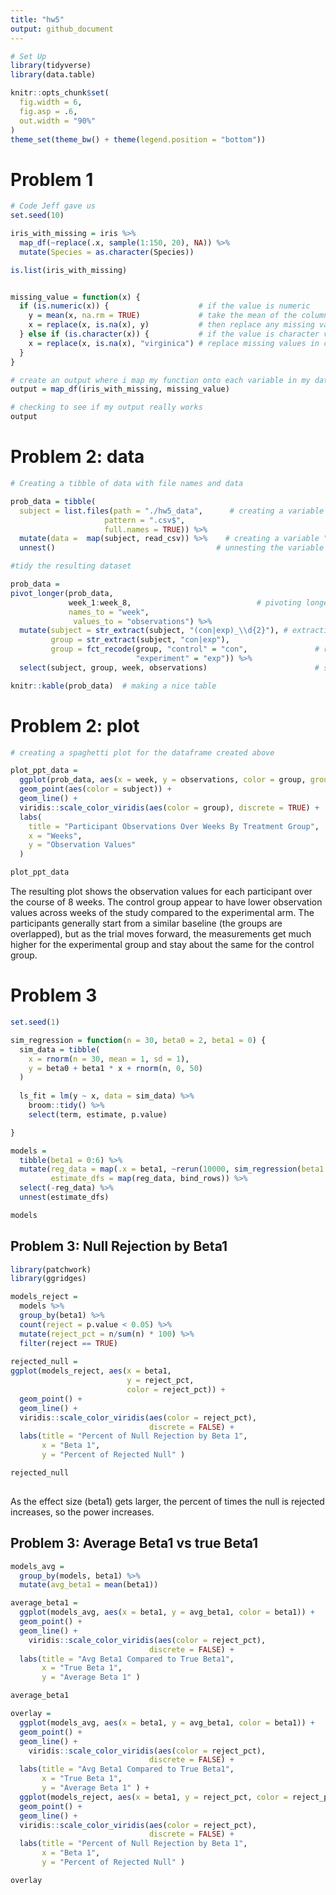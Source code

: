 ```yaml
---
title: "hw5"
output: github_document
---
```


```r

# Set Up
library(tidyverse)
library(data.table)

knitr::opts_chunk$set(
  fig.width = 6,
  fig.asp = .6,
  out.width = "90%"
)
theme_set(theme_bw() + theme(legend.position = "bottom"))
```

# Problem 1
```r
# Code Jeff gave us
set.seed(10)

iris_with_missing = iris %>% 
  map_df(~replace(.x, sample(1:150, 20), NA)) %>%
  mutate(Species = as.character(Species))

is.list(iris_with_missing)


missing_value = function(x) {
  if (is.numeric(x)) {                    # if the value is numeric 
    y = mean(x, na.rm = TRUE)             # take the mean of the column x and save it as a value y
    x = replace(x, is.na(x), y)           # then replace any missing values in column x with the value y
  } else if (is.character(x)) {           # if the value is character variable
    x = replace(x, is.na(x), "virginica") # replace missing values in column x with virginica
  }
}

# create an output where i map my function onto each variable in my dataframe
output = map_df(iris_with_missing, missing_value)   

# checking to see if my output really works
output 

```

# Problem 2: data

```r

# Creating a tibble of data with file names and data

prob_data = tibble(
  subject = list.files(path = "./hw5_data",      # creating a variable "files" for filenames
                     pattern = ".csv$", 
                     full.names = TRUE)) %>%
  mutate(data =  map(subject, read_csv)) %>%    # creating a variable "data" where i read the csv files
  unnest()                                    # unnesting the variable "data"

#tidy the resulting dataset

prob_data =
pivot_longer(prob_data, 
             week_1:week_8,                            # pivoting longer to make each column a variable
             names_to = "week",
              values_to = "observations") %>%
  mutate(subject = str_extract(subject, "(con|exp)_\\d{2}"), # extracting out group 
         group = str_extract(subject, "con|exp"),
         group = fct_recode(group, "control" = "con",               # recoding group variable
                            "experiment" = "exp")) %>%
  select(subject, group, week, observations)                        # selecting in the order I want  

knitr::kable(prob_data)  # making a nice table
```

# Problem 2: plot

```r

# creating a spaghetti plot for the dataframe created above

plot_ppt_data = 
  ggplot(prob_data, aes(x = week, y = observations, color = group, group = subject)) +
  geom_point(aes(color = subject)) +
  geom_line() +
  viridis::scale_color_viridis(aes(color = group), discrete = TRUE) +
  labs(
    title = "Participant Observations Over Weeks By Treatment Group",
    x = "Weeks",
    y = "Observation Values"
  )

plot_ppt_data
```

The resulting plot shows the observation values for each participant over the course of 8 weeks. The control group appear to have lower observation values across weeks of the study compared to the experimental arm. The participants generally start from a similar baseline (the groups are overlapped), but as the trial moves forward, the measurements get much higher for the experimental group and stay about the same for the control group. 

# Problem 3

```r
set.seed(1)

sim_regression = function(n = 30, beta0 = 2, beta1 = 0) {
  sim_data = tibble(
    x = rnorm(n = 30, mean = 1, sd = 1),
    y = beta0 + beta1 * x + rnorm(n, 0, 50)
  )
  
  ls_fit = lm(y ~ x, data = sim_data) %>%
    broom::tidy() %>%
    select(term, estimate, p.value)

}

models = 
  tibble(beta1 = 0:6) %>%
  mutate(reg_data = map(.x = beta1, ~rerun(10000, sim_regression(beta1 = .x))),
         estimate_dfs = map(reg_data, bind_rows)) %>%
  select(-reg_data) %>%
  unnest(estimate_dfs)

models

```

## Problem 3: Null Rejection by Beta1

```r
library(patchwork)
library(ggridges)

models_reject = 
  models %>%
  group_by(beta1) %>%
  count(reject = p.value < 0.05) %>%
  mutate(reject_pct = n/sum(n) * 100) %>%
  filter(reject == TRUE)
  
rejected_null = 
ggplot(models_reject, aes(x = beta1, 
                          y = reject_pct, 
                          color = reject_pct)) +
  geom_point() +
  geom_line() +
  viridis::scale_color_viridis(aes(color = reject_pct), 
                               discrete = FALSE) +
  labs(title = "Percent of Null Rejection by Beta 1",
       x = "Beta 1",
       y = "Percent of Rejected Null" )

rejected_null
    
```
As the effect size (beta1) gets larger, the percent of times the null is rejected increases, so the power increases.

## Problem 3: Average Beta1 vs true Beta1

```r
models_avg = 
  group_by(models, beta1) %>%
  mutate(avg_beta1 = mean(beta1))

average_beta1 = 
  ggplot(models_avg, aes(x = beta1, y = avg_beta1, color = beta1)) +
  geom_point() + 
  geom_line() +
    viridis::scale_color_viridis(aes(color = reject_pct), 
                               discrete = FALSE) +
  labs(title = "Avg Beta1 Compared to True Beta1",
       x = "True Beta 1",
       y = "Average Beta 1" )

average_beta1

overlay = 
  ggplot(models_avg, aes(x = beta1, y = avg_beta1, color = beta1)) +
  geom_point() + 
  geom_line() +
    viridis::scale_color_viridis(aes(color = reject_pct), 
                               discrete = FALSE) +
  labs(title = "Avg Beta1 Compared to True Beta1",
       x = "True Beta 1",
       y = "Average Beta 1" ) +
  ggplot(models_reject, aes(x = beta1, y = reject_pct, color = reject_pct)) +
  geom_point() +
  geom_line() +
  viridis::scale_color_viridis(aes(color = reject_pct), 
                               discrete = FALSE) +
  labs(title = "Percent of Null Rejection by Beta 1",
       x = "Beta 1",
       y = "Percent of Rejected Null" )

overlay
```

